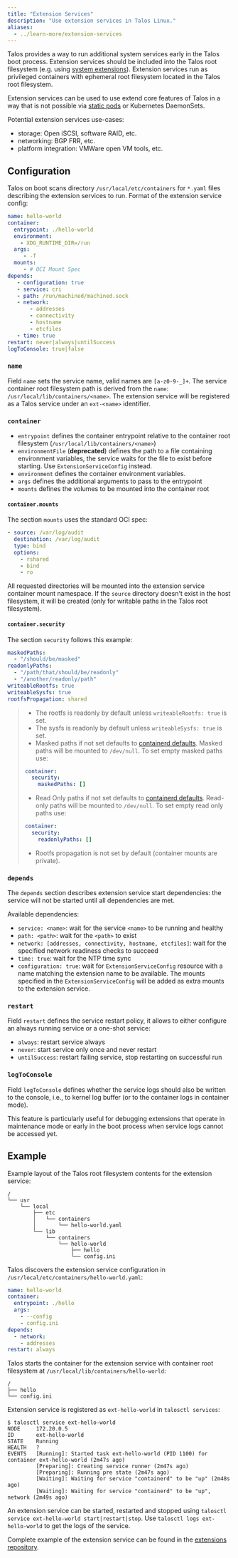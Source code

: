 ```yaml
---
title: "Extension Services"
description: "Use extension services in Talos Linux."
aliases:
  - ../learn-more/extension-services
---
```


Talos provides a way to run additional system services early in the Talos boot process.
Extension services should be included into the Talos root filesystem (e.g. using [system extensions](./system-extensions)).
Extension services run as privileged containers with ephemeral root filesystem located in the Talos root filesystem.

Extension services can be used to use extend core features of Talos in a way that is not possible via [static pods](../../configure-your-talos-cluster/images-container-runtime/static-pods) or
Kubernetes DaemonSets.

Potential extension services use-cases:

* storage: Open iSCSI, software RAID, etc.
* networking: BGP FRR, etc.
* platform integration: VMWare open VM tools, etc.

## Configuration

Talos on boot scans directory `/usr/local/etc/containers` for `*.yaml` files describing the extension services to run.
Format of the extension service config:

```yaml
name: hello-world
container:
  entrypoint: ./hello-world
  environment:
    - XDG_RUNTIME_DIR=/run
  args:
     - -f
  mounts:
     - # OCI Mount Spec
depends:
   - configuration: true
   - service: cri
   - path: /run/machined/machined.sock
   - network:
       - addresses
       - connectivity
       - hostname
       - etcfiles
   - time: true
restart: never|always|untilSuccess
logToConsole: true|false
```

### `name`

Field `name` sets the service name, valid names are `[a-z0-9-_]+`.
The service container root filesystem path is derived from the `name`: `/usr/local/lib/containers/<name>`.
The extension service will be registered as a Talos service under an `ext-<name>` identifier.

### `container`

* `entrypoint` defines the container entrypoint relative to the container root filesystem (`/usr/local/lib/containers/<name>`)
* `environmentFile` (**deprecated**) defines the path to a file containing environment variables, the service waits for the file to
  exist before starting.
  Use `ExtensionServiceConfig` instead.
* `environment` defines the container environment variables.
* `args` defines the additional arguments to pass to the entrypoint
* `mounts` defines the volumes to be mounted into the container root

#### `container.mounts`

The section `mounts` uses the standard OCI spec:

```yaml
- source: /var/log/audit
  destination: /var/log/audit
  type: bind
  options:
    - rshared
    - bind
    - ro
```

All requested directories will be mounted into the extension service container mount namespace.
If the `source` directory doesn't exist in the host filesystem, it will be created (only for writable paths in the Talos root filesystem).

#### `container.security`

The section `security` follows this example:

```yaml
maskedPaths:
  - "/should/be/masked"
readonlyPaths:
  - "/path/that/should/be/readonly"
  - "/another/readonly/path"
writeableRootfs: true
writeableSysfs: true
rootfsPropagation: shared
```

> * The rootfs is readonly by default unless `writeableRootfs: true` is set.
> * The sysfs is readonly by default unless `writeableSysfs: true` is set.
> * Masked paths if not set defaults to [containerd defaults](https://github.com/containerd/containerd/tree/main/oci/spec.go).
Masked paths will be mounted to `/dev/null`.
To set empty masked paths use:
>
> ```yaml
> container:
>   security:
>     maskedPaths: []
> ```
>
> * Read Only paths if not set defaults to [containerd defaults](https://github.com/containerd/containerd/tree/main/oci/spec.go).
Read-only paths will be mounted to `/dev/null`.
To set empty read only paths use:
>
> ```yaml
> container:
>   security:
>     readonlyPaths: []
> ```
>
> * Rootfs propagation is not set by default (container mounts are private).

### `depends`

The `depends` section describes extension service start dependencies: the service will not be started until all dependencies are met.

Available dependencies:

* `service: <name>`: wait for the service `<name>` to be running and healthy
* `path: <path>`: wait for the `<path>` to exist
* `network: [addresses, connectivity, hostname, etcfiles]`: wait for the specified network readiness checks to succeed
* `time: true`: wait for the NTP time sync
* `configuration: true`: wait for `ExtensionServiceConfig` resource with a name matching the extension name to be available.
  The mounts specified in the `ExtensionServiceConfig` will be added as extra mounts to the extension service.

### `restart`

Field `restart` defines the service restart policy, it allows to either configure an always running service or a one-shot service:

* `always`: restart service always
* `never`: start service only once and never restart
* `untilSuccess`: restart failing service, stop restarting on successful run

### `logToConsole`

Field `logToConsole` defines whether the service logs should also be written to the console, i.e., to kernel log buffer (or to the container logs in container mode).

This feature is particularly useful for debugging extensions that operate in maintenance mode or early in the boot process when service logs cannot be accessed yet.

## Example

Example layout of the Talos root filesystem contents for the extension service:

```text
/
└── usr
    └── local
        ├── etc
        │   └── containers
        │       └── hello-world.yaml
        └── lib
            └── containers
                └── hello-world
                    ├── hello
                    └── config.ini
```

Talos discovers the extension service configuration in `/usr/local/etc/containers/hello-world.yaml`:

```yaml
name: hello-world
container:
  entrypoint: ./hello
  args:
    - --config
    - config.ini
depends:
  - network:
    - addresses
restart: always
```

Talos starts the container for the extension service with container root filesystem at `/usr/local/lib/containers/hello-world`:

```text
/
├── hello
└── config.ini
```

Extension service is registered as `ext-hello-world` in `talosctl services`:

```shell
$ talosctl service ext-hello-world
NODE     172.20.0.5
ID       ext-hello-world
STATE    Running
HEALTH   ?
EVENTS   [Running]: Started task ext-hello-world (PID 1100) for container ext-hello-world (2m47s ago)
         [Preparing]: Creating service runner (2m47s ago)
         [Preparing]: Running pre state (2m47s ago)
         [Waiting]: Waiting for service "containerd" to be "up" (2m48s ago)
         [Waiting]: Waiting for service "containerd" to be "up", network (2m49s ago)
```

An extension service can be started, restarted and stopped using `talosctl service ext-hello-world start|restart|stop`.
Use `talosctl logs ext-hello-world` to get the logs of the service.

Complete example of the extension service can be found in the [extensions repository](https://github.com/talos-systems/extensions/tree/main/examples/hello-world-service).
